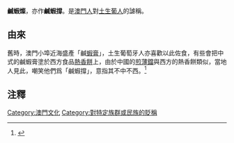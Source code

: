 '''鹹蝦燦'''，亦作'''鹹蝦撐'''。是[[澳門人|澳門人]]對[[澳門土生葡人|土生葡人]]的謔稱。

== 由來 ==
舊時，澳門小埠近海盛產「鹹[[蝦膏|蝦膏]]」，土生葡萄牙人亦喜歡以此佐食，有些會把中式的鹹蝦膏塗於西方食品[[熱香餅|熱香餅]]上，由於中國的[[煎薄鐺|煎薄鐺]]與西方的熱香餅類似，當地人見此，嘲笑他們爲「鹹蝦撐」，意指其不中不西。<ref>{{Cite web |url=http://rthk27.rthk.org.hk/php/lautinchi/messages.php?gid=1&id=1820&page_no=16&subpage_no=1&order=desc&suborder=desc |title=俗語趣談 |accessdate=2008-11-16 |archive-date=2004-08-08 |archive-url=https://web.archive.org/web/20040808073725/http://rthk27.rthk.org.hk/php/lautinchi/messages.php?gid=1&id=1820&page_no=16&subpage_no=1&order=desc&suborder=desc |dead-url=yes }}</ref>

== 注釋 ==
<div class="references-small">
<references></references>
</div>

[[Category:澳門文化|Category:澳門文化]]
[[Category:對特定族群或民族的貶稱|Category:對特定族群或民族的貶稱]]